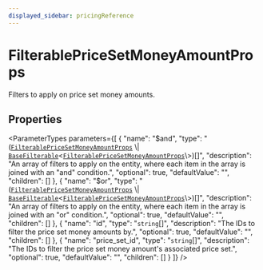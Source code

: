 ```yaml
---
displayed_sidebar: pricingReference
---
```



# FilterablePriceSetMoneyAmountProps

Filters to apply on price set money amounts.

## Properties

<ParameterTypes parameters={[
  {
    "name": "$and",
    "type": "([`FilterablePriceSetMoneyAmountProps`](FilterablePriceSetMoneyAmountProps.mdx) \\| [`BaseFilterable`](BaseFilterable.mdx)<[`FilterablePriceSetMoneyAmountProps`](FilterablePriceSetMoneyAmountProps.mdx)\\>)[]",
    "description": "An array of filters to apply on the entity, where each item in the array is joined with an \"and\" condition.",
    "optional": true,
    "defaultValue": "",
    "children": []
  },
  {
    "name": "$or",
    "type": "([`FilterablePriceSetMoneyAmountProps`](FilterablePriceSetMoneyAmountProps.mdx) \\| [`BaseFilterable`](BaseFilterable.mdx)<[`FilterablePriceSetMoneyAmountProps`](FilterablePriceSetMoneyAmountProps.mdx)\\>)[]",
    "description": "An array of filters to apply on the entity, where each item in the array is joined with an \"or\" condition.",
    "optional": true,
    "defaultValue": "",
    "children": []
  },
  {
    "name": "id",
    "type": "`string`[]",
    "description": "The IDs to filter the price set money amounts by.",
    "optional": true,
    "defaultValue": "",
    "children": []
  },
  {
    "name": "price_set_id",
    "type": "`string`[]",
    "description": "The IDs to filter the price set money amount's associated price set.",
    "optional": true,
    "defaultValue": "",
    "children": []
  }
]} />
